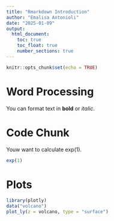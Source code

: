 ```yaml
---
title: "Rmarkdown Introduction"
author: "Emalisa Antonioli"
date: "2025-01-09"
output: 
  html_document:
    toc: true
    toc_float: true
    number_sections: true
---
```


```r
knitr::opts_chunk$set(echo = TRUE)
```

# Word Processing

You can format text in **bold** or *italic*.

# Code Chunk 

Youw want to calculate exp(1).

```r
exp(1)
```

# Plots

```r
library(plotly)
data("volcano")
plot_ly(z = volcano, type = "surface")
```

